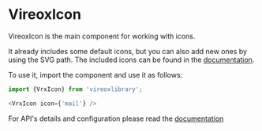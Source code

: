 
<Meta title="VrxIcon/About" />

# VireoxIcon

VireoxIcon is the main component for working with icons.

It already includes some default icons, but you can also add new ones by using the SVG path. The included icons can be found in the [documentation](./?path=/docs/vrxicon--docs).

To use it, import the component and use it as follows:

```js
import {VrxIcon} from 'vireoxlibrary';

<VrxIcon icon={'mail'} />
```

For API's details and configuration please read the [documentation](./?path=/docs/vrxicon--docs)

